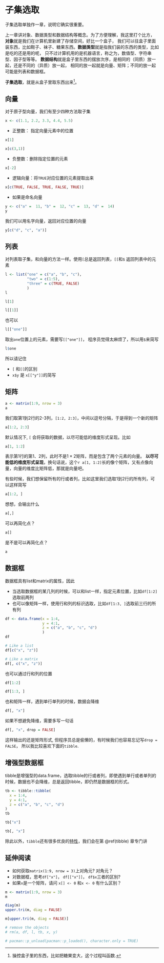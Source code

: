 # 子集选取 {#subsetting}

子集选取单独作一章，说明它确实很重要。

上一章讲对象、数据类型和数据结构等概念。为了方便理解，我这里打个比方，
**对象**就是我们在计算机里新建了存储空间，好比一个盒子，
我们可以往盒子里面装东西，比如鞋子、袜子、糖果东西。**数据类型**就是指我们装的东西的类型，比如是吃的还是用的呢，
只不过计算机用的是机器语言，称之为，数值型、字符串型、因子型等等。
**数据结构**就是盒子里东西的摆放次序，是相同的（同质）放一起，还是不同的（异质）放一起，
相同的放一起就是向量、矩阵；不同的放一起可能是列表和数据框。


**子集选取**，就是从盒子里取东西出来[^1]。

[^1]: 操控盒子里的东西，比如把糖果变大，这个过程叫函数.

## 向量


对于原子型向量，我们有至少四种方法取子集
```r
x <- c(1.1, 2.2, 3.3, 4.4, 5.5)
```


- 正整数： 指定向量元素中的位置
```r
x[1]
```

```r
x[c(3,1)]
```

- 负整数：删除指定位置的元素
```r
x[-2]
```

- 逻辑向量：将`TRUE`对应位置的元素提取出来
```r
x[c(TRUE, FALSE, TRUE, FALSE, TRUE)]
```



- 如果是命名向量
```r
y <- c("a" =  11, "b" =  12, "c" =  13, "d" =  14)
y
```

我们可以用名字向量，返回对应位置的向量
```r
y[c("d", "c", "a")]
```

## 列表

对列表取子集，和向量的方法一样。使用`[`总是返回列表，`[[`和`$` 返回列表中的元素
```r
l <- list("one" = c("a", "b", "c"), 
		  "two" = c(1:5), 
		  "three" = c(TRUE, FALSE)
		  )
l
```

```r
l[1]
```

```r
l[[1]]
```
也可以
```r
l[["one"]]
```
取出`one`位置上的元素，需要写`[["one"]]`， 程序员觉得太麻烦了，所以用`$`来简写
```r
l$one
```

所以请记住

- `[` 和`[[`的区别
- `x$y` 是 `x[["y"]]`的简写
 
 
## 矩阵

```r
a <- matrix(1:9, nrow = 3)
a
```
我们取第1到2行的2-3列，`[1:2, 2:3]`，中间以逗号分隔，于是得到一个新的矩阵
```r
a[1:2, 2:3]
```

默认情况下, `[` 会将获取的数据，以尽可能低的维度形式呈现。比如
```r
a[1, 1:2]
```
表示第1行的第1、2列，此时不是$1 \times 2$矩阵，而是包含了两个元素的向量。
**以尽可能低的维度形式呈现**，换句话说，这个`r a[1, 1:2]`长的像个矩阵，又有点像向量，向量的维度比矩阵低，那就是向量吧。


有些时候，我们想保留所有的行或者列，比如这里我们选取1到2行的所有列，可以这样简写

```r
a[1:2, ]
```

想想，会输出什么
```r
a[,]
```
可以再简化点？
```r
a[]
```

是不是可以再简化点？
```r
a
```

## 数据框

数据框具有list和matrix的属性，因此

- 当选取数据框的某几列的时候，可以和list一样，指定元素位置，比如`df[1:2]`选取前两列 
- 也可以像矩阵一样，使用行和列的标识选取，比如`df[1:3, ]`选取前三行的所有列

```r
df <- data.frame(x = 1:4,
				 y = 4:1,
				 z = c("a", "b", "c", "d")
				 )
df
```
```r
# Like a list
df[c("x", "z")]
```



```r
# Like a matrix
df[, c("x", "z")]
```


也可以通过行和列的位置
```r
df[1:2]
```


```r
df[1:3, ]
```


也和矩阵一样，遇到单行单列的时候，数据会降维
```r
df[, "x"]
```


如果不想避免降维，需要多写一句话
```r
df[, "x", drop = FALSE]
```
这样输出的还是矩阵形式, 但程序员总是偷懒的，有时候我们也容易忘记写`drop = FALSE`，
所以我比较喜欢下面的`tibble`.



## 增强型数据框

tibble是增强型的data.frame，选取tibble的行或者列，即使遇到单行或者单列的时候，数据也不会降维，总是返回tibble，即仍然是数据框的形式。

```r
tb <- tibble::tibble(
  x = 1:4,
  y = 4:1,
  z = c("a", "b", "c", "d")
)
tb
```


```r
tb["x"]
```


```r
tb[, "x"]
```
除此以外，`tibble`还有很多优良的[特性](https://tibble.tidyverse.org/)，我们会在第 \@ref(tibble) 章专门讲




## 延伸阅读

- 如何获取`matrix(1:9, nrow = 3)`上对角元? 对角元？
- 对数据框，思考`df["x"]`， `df[["x"]]`， `df$x`三者的区别?
- 如果`x`是一个矩阵，请问 `x[] <- 0` 和`x <- 0` 有什么区别？

```r
m <- matrix(1:9, nrow = 3)
m
```


```r
diag(m)
upper.tri(m, diag = FALSE)
```


```r
m[upper.tri(m, diag = FALSE)]
```



```r
# remove the objects
# rm(a, df, l, tb, x, y)
```

```r
# pacman::p_unload(pacman::p_loaded(), character.only = TRUE)
```
